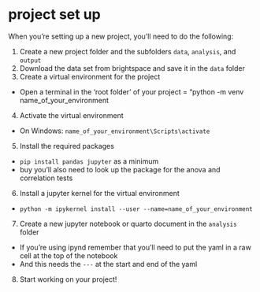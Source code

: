 # project set up

When you're setting up a new project, you'll need to do the following:

1. Create a new project folder and the subfolders `data`, `analysis`, and `output`
2. Download the data set from brightspace and save it in the `data` folder
3. Create a virtual environment for the project
  - Open a terminal in the 'root folder' of your project 
  = "python -m venv name_of_your_environment
4. Activate the virtual environment
  - On Windows: `name_of_your_environment\Scripts\activate`
5. Install the required packages
  - `pip install pandas jupyter` as a minimum
  - buy you'll also need to look up the package for the anova and correlation tests
6. Install a jupyter kernel for the virtual environment
  - `python -m ipykernel install --user --name=name_of_your_environment`
7. Create a new jupyter notebook or quarto document in the `analysis` folder
  - If you're using ipynd remember that you'll need to put the yaml in a raw cell at the top of the notebook
  - And this needs the `---` at the start and end of the yaml
8. Start working on your project!